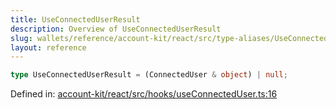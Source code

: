 ```yaml
---
title: UseConnectedUserResult
description: Overview of UseConnectedUserResult
slug: wallets/reference/account-kit/react/src/type-aliases/UseConnectedUserResult
layout: reference
---
```


```ts
type UseConnectedUserResult = (ConnectedUser & object) | null;
```

Defined in: [account-kit/react/src/hooks/useConnectedUser.ts:16](https://github.com/alchemyplatform/aa-sdk/blob/5b9429f0f16dcd4ff822527b8de589e19e88faa7/account-kit/react/src/hooks/useConnectedUser.ts#L16)
